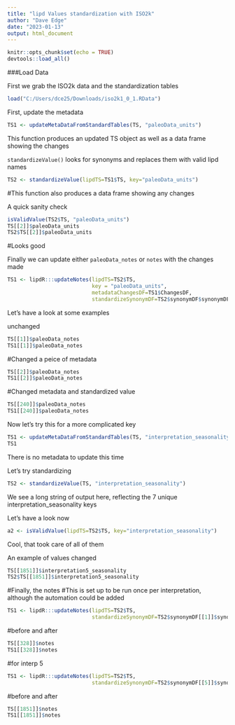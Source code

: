 ```yaml
---
title: "lipd Values standardization with ISO2k"
author: "Dave Edge"
date: "2023-01-13"
output: html_document
---
```


```r
knitr::opts_chunk$set(echo = TRUE)
devtools::load_all()
```

###Load Data

First we grab the ISO2k data and the standardization tables

```r
load("C:/Users/dce25/Downloads/iso2k1_0_1.RData")
```

First, update the metadata

```r
TS1 <- updateMetaDataFromStandardTables(TS, "paleoData_units")
```

This function produces an updated TS object as well as a data frame showing the changes

`standardizeValue()` looks for synonyms and replaces them with valid lipd names

```r
TS2 <- standardizeValue(lipdTS=TS1$TS, key="paleoData_units")
```

#This function also produces a data frame showing any changes

A quick sanity check

```r
isValidValue(TS2$TS, "paleoData_units")
TS[[2]]$paleoData_units
TS2$TS[[2]]$paleoData_units
```

#Looks good

Finally we can update either `paleoData_notes` or `notes` with the changes made

```r
TS1 <- lipdR:::updateNotes(lipdTS=TS2$TS,
                           key = "paleoData_units",
                           metadataChangesDF=TS1$ChangesDF,
                           standardizeSynonymDF=TS2$synonymDF$synonymDF)
```

Let's have a look at some examples

unchanged
```r
TS[[1]]$paleoData_notes
TS1[[1]]$paleoData_notes
```

#Changed a peice of metadata

```r
TS[[2]]$paleoData_notes
TS1[[2]]$paleoData_notes
```


#Changed metadata and standardized value

```r
TS[[240]]$paleoData_notes
TS1[[240]]$paleoData_notes
```

Now let's try this for a more complicated key


```r
TS1 <- updateMetaDataFromStandardTables(TS, "interpretation_seasonality")
TS1
```

There is no metadata to update this time

Let's try standardizing

```r
TS2 <- standardizeValue(TS, "interpretation_seasonality")
```

We see a long string of output here, reflecting the 7 unique interpretation_seasonality keys

Let's have a look now

```r
a2 <- isValidValue(lipdTS=TS2$TS, key="interpretation_seasonality")
```

Cool, that took care of all of them

An example of values changed

```r
TS[[1851]]$interpretation5_seasonality
TS2$TS[[1851]]$interpretation5_seasonality
```


#Finally, the notes
#This is set up to be run once per interpretation, although the automation could be added
```r
TS1 <- lipdR:::updateNotes(lipdTS=TS2$TS,
                           standardizeSynonymDF=TS2$synonymDF[[1]]$synonymDF)
```

#before and after

```r
TS[[328]]$notes
TS1[[328]]$notes
```

#for interp 5

```r
TS1 <- lipdR:::updateNotes(lipdTS=TS2$TS,
                           standardizeSynonymDF=TS2$synonymDF[[5]]$synonymDF)
```

#before and after

```r
TS[[1851]]$notes
TS1[[1851]]$notes
```
